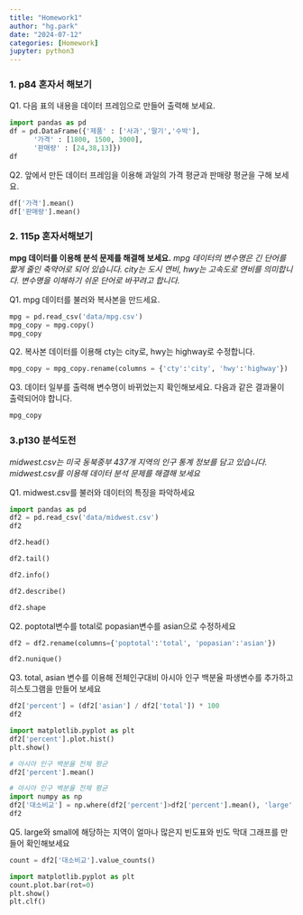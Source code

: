 ```yaml
---
title: "Homework1"
author: "hg.park"
date: "2024-07-12"
categories: [Homework]
jupyter: python3
---
```


### 1. p84 혼자서 해보기

Q1. 다음 표의 내용을 데이터 프레임으로 만들어 출력해 보세요.
```python
import pandas as pd
df = pd.DataFrame({'제품' : ['사과','딸기','수박'],
      '가격' : [1800, 1500, 3000],
      '판매량' : [24,38,13]})
df
```

Q2. 앞에서 만든 데이터 프레임을 이용해 과일의 가격 평균과 판매량 평균을 구해 보세요.

```python
df['가격'].mean()
df['판매량'].mean()
```

### 2. 115p 혼자서해보기

**mpg 데이터를 이용해 분석 문제를 해결해 보세요.** *mpg 데이터의 변수명은 긴 단어를 짧게 줄인 축약어로 되어 있습니다. city는 도시 연비, hwy는 고속도로 연비를 의미합니다. 변수명을 이해하기 쉬운 단어로 바꾸려고 합니다.*

Q1. mpg 데이터를 불러와 복사본을 만드세요.

```python
mpg = pd.read_csv('data/mpg.csv')
mpg_copy = mpg.copy()
mpg_copy
```

Q2. 복사본 데이터를 이용해 cty는 city로, hwy는 highway로 수정합니다.

```python
mpg_copy = mpg_copy.rename(columns = {'cty':'city', 'hwy':'highway'})
```

Q3. 데이터 일부를 출력해 변수명이 바뀌었는지 확인해보세요. 다음과 같은 결과물이 출력되어야 합니다.

```python
mpg_copy
```

### 3.p130 분석도전

*midwest.csv는 미국 동북중부 437개 지역의 인구 통계 정보를 담고 있습니다. midwest.csv를 이용해 데이터 분석 문제를 해결해 보세요*

Q1. midwest.csv를 불러와 데이터의 특징을 파악하세요
```python
import pandas as pd
df2 = pd.read_csv('data/midwest.csv')
df2
```

```python
df2.head()
```

```python
df2.tail()
```

```python
df2.info()
```
```python
df2.describe()
```

```python
df2.shape
```

Q2. poptotal변수를 total로 popasian변수를 asian으로 수정하세요
```python
df2 = df2.rename(columns={'poptotal':'total', 'popasian':'asian'})
```

```python
df2.nunique()
```
Q3. total, asian 변수를 이용해 전체인구대비 아시아 인구 백분율 파생변수를 추가하고 히스토그램을 만들어 보세요
```python
df2['percent'] = (df2['asian'] / df2['total']) * 100
df2
```
```python
import matplotlib.pyplot as plt
df2['percent'].plot.hist()
plt.show()
```

```python
# 아시아 인구 백분율 전체 평균
df2['percent'].mean()
```

```python
# 아시아 인구 백분율 전체 평균
import numpy as np
df2['대소비교'] = np.where(df2['percent']>df2['percent'].mean(), 'large', 'small')
df2
```
Q5. large와 small에 해당하는 지역이 얼마나 많은지 빈도표와 빈도 막대 그래프를 만들어 확인해보세요
```python
count = df2['대소비교'].value_counts()
```


```python
import matplotlib.pyplot as plt
count.plot.bar(rot=0)
plt.show()
plt.clf()
```








